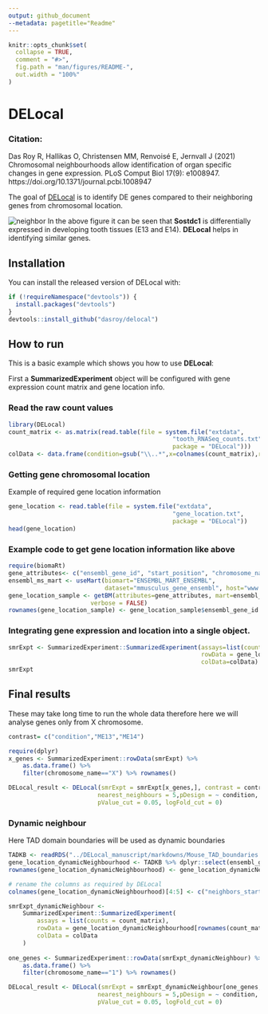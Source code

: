 ```yaml
---
output: github_document
--metadata: pagetitle="Readme"
---
```


<!-- README.md is generated from README.Rmd. Please edit that file -->

```r
knitr::opts_chunk$set(
  collapse = TRUE,
  comment = "#>",
  fig.path = "man/figures/README-",
  out.width = "100%"
)
```

# DELocal

### Citation: 
Das Roy R, Hallikas O, Christensen MM, Renvoisé E, Jernvall J (2021) Chromosomal neighbourhoods allow identification of organ specific changes in gene expression. PLoS Comput Biol 17(9): e1008947. https://doi.org/10.1371/journal.pcbi.1008947

<!-- badges: start -->
<!-- badges: end -->

The goal of [DELocal](https://doi.org/10.1371/journal.pcbi.1008947) is to identify DE genes compared to their neighboring genes from chromosomal location.

![neighbor](Sos.png)
In the above figure it can be seen that **Sostdc1** is differentially expressed in developing tooth tissues (E13 and E14). __DELocal__ helps in identifying similar genes.

## Installation

You can install the released version of DELocal with:

``` r
if (!requireNamespace("devtools")) {
  install.packages("devtools")
}
devtools::install_github("dasroy/delocal")
```

## How to run

This is a basic example which shows you how to use __DELocal__:

First a **SummarizedExperiment** object will be configured with gene expression count matrix and gene location info.

### Read the raw count values  

```r
library(DELocal)
count_matrix <- as.matrix(read.table(file = system.file("extdata", 
                                              "tooth_RNASeq_counts.txt", 
                                              package = "DELocal")))
colData <- data.frame(condition=gsub("\\..*",x=colnames(count_matrix),replacement = ""))
```

### Getting gene chromosomal location  

Example of required gene location information  

```r
gene_location <- read.table(file = system.file("extdata", 
                                              "gene_location.txt", 
                                              package = "DELocal"))
head(gene_location)
```


### Example code to get gene location information like above

```r
require(biomaRt)
gene_attributes<- c("ensembl_gene_id", "start_position", "chromosome_name")
ensembl_ms_mart <- useMart(biomart="ENSEMBL_MART_ENSEMBL",
                           dataset="mmusculus_gene_ensembl", host="www.ensembl.org")
gene_location_sample <- getBM(attributes=gene_attributes, mart=ensembl_ms_mart,
                       verbose = FALSE)
rownames(gene_location_sample) <- gene_location_sample$ensembl_gene_id
```


### Integrating gene expression and location into a single object.

```r
smrExpt <- SummarizedExperiment::SummarizedExperiment(assays=list(counts=count_matrix),
                                                      rowData = gene_location, 
                                                      colData=colData)
smrExpt
```

## Final results        

These may take long time to run the whole data therefore here we will analyse genes only from X chromosome.  

```r
contrast= c("condition","ME13","ME14")

require(dplyr)
x_genes <- SummarizedExperiment::rowData(smrExpt) %>% 
    as.data.frame() %>% 
    filter(chromosome_name=="X") %>% rownames() 

DELocal_result <- DELocal(smrExpt = smrExpt[x_genes,], contrast = contrast,
                         nearest_neighbours = 5,pDesign = ~ condition,
                         pValue_cut = 0.05, logFold_cut = 0)

```


### Dynamic neighbour

Here TAD domain boundaries will be used as dynamic boundaries

``` r
TADKB <- readRDS("../DELocal_manuscript/markdowns/Mouse_TAD_boundaries.rds")
gene_location_dynamicNeighbourhood <- TADKB %>% dplyr::select(ensembl_gene_id, start_position, chromosome_name,startTAD   ,endTAD) %>% unique()
rownames(gene_location_dynamicNeighbourhood) <- gene_location_dynamicNeighbourhood$ensembl_gene_id

# rename the columns as required by DELocal
colnames(gene_location_dynamicNeighbourhood)[4:5] <- c("neighbors_start","neighbors_end")

smrExpt_dynamicNeighbour <-
    SummarizedExperiment::SummarizedExperiment(
        assays = list(counts = count_matrix),
        rowData = gene_location_dynamicNeighbourhood[rownames(count_matrix), ],
        colData = colData
    )
                                                      
one_genes <- SummarizedExperiment::rowData(smrExpt_dynamicNeighbour) %>% 
    as.data.frame() %>% 
    filter(chromosome_name=="1") %>% rownames() 

DELocal_result <- DELocal(smrExpt = smrExpt_dynamicNeighbour[one_genes,], contrast = contrast,
                         nearest_neighbours = 5,pDesign = ~ condition,
                         pValue_cut = 0.05, logFold_cut = 0)
```

